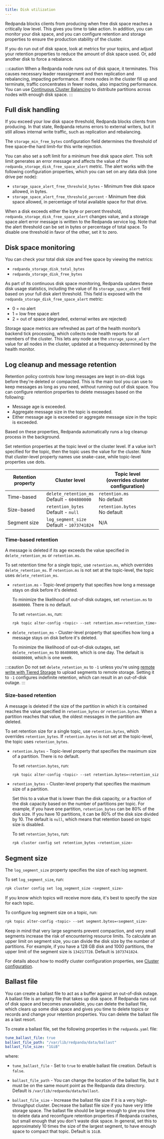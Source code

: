 ```yaml
---
title: Disk utilization
---
```


<head>
    <meta name="title" content="Disk utilization | Redpanda Docs"/>
    <meta name="description" content="If you exceed the low disk space threshold, Redpanda blocks writes to the local node from Kafka producers."/>
</head>

Redpanda blocks clients from producing when free disk space reaches a critically low level. This gives you time to take action. In addition, you can monitor your disk space, and you can configure retention and storage properties to ensure the production stability of the cluster. 

If you do run out of disk space, look at metrics for your topics, and adjust your retention properties to reduce the amount of disk space used. Or, add another disk to force a rebalance.

:::caution
When a Redpanda node runs out of disk space, it terminates. This causes necessary leader reassignment and then replication and rebalancing, impacting performance. If more nodes in the cluster fill up and terminate, traffic concentrates in fewer nodes, also impacting performance. You can use [Continuous Cluster Balancing](/docs/core/cluster-administration/continuous-cluster-balancing) to distribute partitions across nodes with enough disk space.
:::

## Full disk handling

If you exceed your low disk space threshold, Redpanda blocks clients from producing. In that state, Redpanda returns errors to external writers, but it still allows internal write traffic, such as replication and rebalancing. 

The `storage_min_free_bytes` configuration field determines the threshold of free space–the hard limit–for this write rejection. 

You can also set a soft limit for a minimum free disk space _alert_. This soft limit generates an error message and affects the value of the `redpanda_storage_disk_free_space_alert` metric. The alert works with the following configuration properties, which you can set on any data disk (one drive per node):

* `storage_space_alert_free_threshold_bytes` - Minimum free disk space allowed, in bytes.
* `storage_space_alert_free_threshold_percent` - Minimum free disk space allowed, in percentage of total available space for that drive.

When a disk exceeds either the byte or percent threshold, `redpanda_storage_disk_free_space_alert` changes value, and a storage space alert error message is written to the Redpanda service log. Note that the alert threshold can be set in bytes or percentage of total space. To disable one threshold in favor of the other, set it to zero. 

## Disk space monitoring

You can check your total disk size and free space by viewing the metrics: 
* `redpanda_storage_disk_total_bytes`
* `redpanda_storage_disk_free_bytes`

As part of its continuous disk space monitoring, Redpanda updates these disk usage statistics, including the value of its `storage_space_alert` field based on your full disk alert threshold. This field is exposed with the `redpanda_storage_disk_free_space_alert` metric:

* 0 = no alert
* 1 = low free space alert
* 2 = out of space (degraded, external writes are rejected)

Storage space metrics are refreshed as part of the health monitor’s backend tick processing, which collects node health reports for all members of the cluster. This lets any node see the `storage_space_alert` value for all nodes in the cluster, updated at a frequency determined by the health monitor. 

## Log cleanup and message retention

Retention policy controls how long messages are kept in on-disk logs before they're deleted or compacted. This is the main tool you can use to keep messages as long as you need, without running out of disk space. You can configure retention properties to delete messages based on the following:

* Message age is exceeded.
* Aggregate message size in the topic is exceeded.
* Either message age is exceeded or aggregate message size in the topic is exceeded.

Based on these properties, Redpanda automatically runs a log cleanup process in the background. 

Set retention properties at the topic level or the cluster level. If a value isn't specified for the topic, then the topic uses the value for the cluster. Note that cluster-level property names use snake-case, while topic-level properties use dots.

| Retention property | Cluster level | Topic level <br /> (overrides cluster configuration) |
| ---               | ---                                                |  ---                                 |
| Time-based        | `delete_retention_ms` <br /> Default - `604800000` | `retention.ms` <br /> No default     |
| Size-based        | `retention_bytes`  <br /> Default - `null`         | `retention.bytes`  <br /> No default |
| Segment size      | `log_segment_size`  <br /> Default - `1073741824`  | N/A                                  |

### Time-based retention

A message is deleted if its age exceeds the value specified in `delete_retention_ms` or `retention.ms`. 

To set retention time for a single topic, use `retention.ms`, which overrides `delete_retention_ms`. If `retention.ms` is not set at the topic-level, the topic uses `delete_retention_ms`.

* `retention.ms` - Topic-level property that specifies how long a message stays on disk before it's deleted. 
  
  To minimize the likelihood of out-of-disk outages, set `retention.ms` to `86400000`. There is no default.
  
  To set `retention.ms`, run: 

  ```bash
  rpk topic alter-config <topic> --set retention.ms=<retention_time>
  ```
  
* `delete_retention_ms` - Cluster-level property that specifies how long a message stays on disk before it's deleted. 
  
  To minimize the likelihood of out-of-disk outages, set `delete_retention_ms` to `86400000`, which is one day. The default is `604800000`, which is one week.

:::caution 
Do not set `delete_retention_ms` to `-1` unless you're using <a href="https://docs.redpanda.com/docs/core/data-management/tiered-storage#remote-write" target="_self">remote write with Tiered Storage</a> to upload segments to remote storage. Setting it to `-1` configures indefinite retention, which can result in an out-of-disk outage. 
:::

### Size-based retention

A message is deleted if the size of the partition in which it is contained reaches the value specified in `retention_bytes` or `retention.bytes`. When a partition reaches that value, the oldest messages in the partition are deleted.

To set retention size for a single topic, use `retention.bytes`, which overrides `retention_bytes`. If `retention.bytes` is not set at the topic-level, the topic uses `retention_bytes`.

* `retention.bytes` - Topic-level property that specifies the maximum size of a partition. There is no default. 

  To set `retention.bytes`, run:

  ```bash
  rpk topic alter-config <topic> --set retention.bytes=<retention_size>
  ```
  
* `retention_bytes` - Cluster-level property that specifies the maximum size of a partition. 

  Set this to a value that is lower than the disk capacity, or a fraction of the disk capacity based on the number of partitions per topic. For example, if you have one partition, `retention_bytes` can be 80% of the disk size. If you have 10 partitions, it can be 80% of the disk size divided by 10. The default is `null`, which means that retention based on topic size is disabled.
  
  To set `retention_bytes`, run:
  
  ```bash
  rpk cluster config set retention_bytes <retention_size>
  ```

## Segment size

The `log_segment_size` property specifies the size of each log segment.

To set `log_segment_size`, run:

```bash
rpk cluster config set log_segment_size <segment_size>
```

If you know which topics will receive more data, it's best to specify the size for each topic. 

To configure log segment size on a topic, run: 

```bash
rpk topic alter-config <topic> --set segment.bytes=<segment_size>
```

Keep in mind that very large segments prevent compaction, and very small segments increase the risk of encountering resource limits. To calculate an upper limit on segment size, you can divide the disk size by the number of partitions. For example, if you have a 128 GB disk and 1000 partitions, the upper limit of the segment size is `134217728`. Default is `1073741824`. 

For details about how to modify cluster configuration properties, see [Cluster configuration](/docs/core/cluster-administration/cluster-property-configuration). 

## Ballast file

You can create a ballast file to act as a buffer against an out-of-disk outage. A ballast file is an empty file that takes up disk space. If Redpanda runs out of disk space and becomes unavailable, you can delete the ballast file, which clears up some disk space and gives you time to delete topics or records and change your retention properties. You can delete the ballast file as a last resort.

To create a ballast file, set the following properties in the `redpanda.yaml` file: 

```yaml
tune_ballast_file: true
ballast_file_path: "/var/lib/redpanda/data/ballast"
ballast_file_size: "1GiB"
```

where: 
* `tune_ballast_file` - Set to `true` to enable ballast file creation. Default is `false`. 

* `ballast_file_path` - You can change the location of the ballast file, but it must be on the same mount point as the Redpanda data directory. Default is `/var/lib/redpanda/data/ballast`.

* `ballast_file_size` - Increase the ballast file size if it is a very high-throughput cluster. Decrease the ballast file size if you have very little storage space. The ballast file should be large enough to give you time to delete data and reconfigure retention properties if Redpanda crashes, but small enough that you don't waste disk space. In general, set this to approximately 10 times the size of the largest segment, to have enough space to compact that topic. Default is `1GiB`.